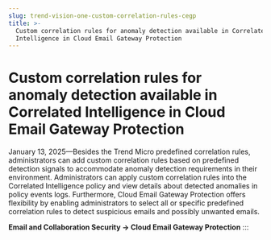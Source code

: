 ```yaml
---
slug: trend-vision-one-custom-correlation-rules-cegp
title: >-
  Custom correlation rules for anomaly detection available in Correlated
  Intelligence in Cloud Email Gateway Protection
---
```

# Custom correlation rules for anomaly detection available in Correlated Intelligence in Cloud Email Gateway Protection

January 13, 2025—Besides the Trend Micro predefined correlation rules, administrators can add custom correlation rules based on predefined detection signals to accommodate anomaly detection requirements in their environment. Administrators can apply custom correlation rules into the Correlated Intelligence policy and view details about detected anomalies in policy events logs. Furthermore, Cloud Email Gateway Protection offers flexibility by enabling administrators to select all or specific predefined correlation rules to detect suspicious emails and possibly unwanted emails.

**Email and Collaboration Security → Cloud Email Gateway Protection**
:::
